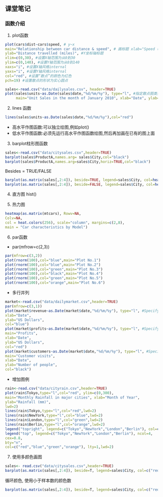 ## 课堂笔记

### 函数介绍

1. plot函数
```r
plot(cars$dist~cars$speed, # y~x
main="Relationship between car distance & speed", # 画标题 xlab="Speed (miles per hour)", #X坐标轴标题
ylab="Distance travelled (miles)", #Y坐标轴标题
xlim=c(0,30), #设置X轴范围为从0到30
ylim=c(0,140), #设置Y轴范围为从0到140
xaxs="i", #设置X轴风格internal
yaxs="i", #设置Y轴风格internal
col="red", #设置“散点”的颜色为红色
pch=19) #设置散点的形状为实心圆点
```

```r
sales<-read.csv("data/dailysales.csv", header=TRUE)
plot(sales$units~as.Date(sales$date,"%d/%m/%y"), type="l", #指定散点图类型为“l”表示画线图
     main="Unit Sales in the month of January 2010", xlab="Date", ylab="Number of units sold",col="blue")
```

2. lines 函数
```r
lines(sales$units~as.Date(sales$date,"%d/%m/%y"),col="red")
```
* 高水平作图函数:可以独立绘图,例如plot()
* 低水平作图函数:必须先运行高水平作图函数绘图,然后再加画在已有的图上面

3. barplot柱形图函数
```r
sales<-read.csv("data/citysales.csv",header=TRUE) 
barplot(sales$ProductA,names.arg= sales$City,col="black")
barplot(sales$ProductA,names.arg=sales$City,horiz=TRUE,col="black")
```
Besides = TRUE/FALSE
```r
barplot(as.matrix(sales[,2:4]), beside=TRUE, legend=sales$City, col=heat.colors(5), border="white")
barplot(as.matrix(sales[,2:4]), beside=FALSE, legend=sales$City, col=heat.colors(5), border="white")
```

4. 直方图
hist()

5. 热力图
```r
heatmap(as.matrix(mtcars), Rowv=NA,
Colv=NA,
col = heat.colors(256), scale="column", margins=c(2,8),
main = "Car characteristics by Model")
```

6. par函数
  * par(mfrow=c(2,3))
```r
par(mfrow=c(3,2))
plot(rnorm(100),col="blue",main="Plot No.1") 
plot(rnorm(100),col="blue",main="Plot No.2") 
plot(rnorm(100),col="green",main="Plot No.3") 
plot(rnorm(100),col="black",main="Plot No.4") 
plot(rnorm(100),col="green",main="Plot No.5") 
plot(rnorm(100),col="orange",main="Plot No.6")
```
 * 多行并列

```r
market<-read.csv("data/dailymarket.csv",header=TRUE) 
par(mfrow=c(3,1))
plot(market$revenue~as.Date(market$date,"%d/%m/%y"), type="l", #Specify type of plot as l for line main="Revenue",
xlab="Date",
ylab="US Dollars",
col="blue") 
plot(market$profits~as.Date(market$date,"%d/%m/%y"), type="l", #Specify type of plot as l for line
main="Profits",
xlab="Date",
ylab="US Dollars",
col="red") 
plot(market$customers~as.Date(market$date,"%d/%m/%y"), type="l", #Specify type of plot as l for line
main="Customer visits",
xlab="Date",
ylab="Number of people",
col="black")
```
 * 增加图例
```r
rain<-read.csv("data/cityrain.csv",header=TRUE)
plot(rain$Tokyo,type="l",col="red", ylim=c(0,300),
main="Monthly Rainfall in major cities", xlab="Month of Year",
ylab="Rainfall (mm)",
lwd=2) 
lines(rain$Tokyo,type="l",col="red",lwd=2)
lines(rain$NewYork,type="l",col="blue",lwd=2) 
lines(rain$London,type="l",col="green",lwd=2) 
lines(rain$Berlin,type="l",col="orange",lwd=2)
legend("topright", legend=c("Tokyo","NewYork","London","Berlin"), col=c("red","blue","green","orange"), lty=1,lwd=2)
legend("top", legend=c("Tokyo","NewYork","London","Berlin"), ncol=4,
cex=0.8,
bty="n",
col=c("red","blue","green","orange"), lty=1,lwd=2)
```
7. 使用多颜色画图
```r
sales<- read.csv("data/citysales.csv",header=TRUE)
barplot(as.matrix(sales[,2:4]), beside=T, legend=sales$City, col=c("red","blue","green","orange","pink"), border="white")
```
循环颜色, 使用小于样本数的颜色数
```r
barplot(as.matrix(sales[,2:4]), beside=T, legend=sales$City, col=c("red","blue","green","orange"), border="white")
```